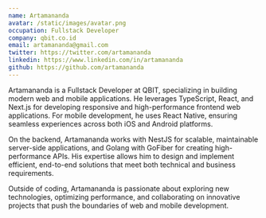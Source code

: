 ```yaml
---
name: Artamananda
avatar: /static/images/avatar.png
occupation: Fullstack Developer
company: qbit.co.id
email: artamananda@gmail.com
twitter: https://twitter.com/artamananda
linkedin: https://www.linkedin.com/in/artamananda
github: https://github.com/artamananda
---
```


Artamananda is a Fullstack Developer at QBIT, specializing in building modern web and mobile applications. He leverages TypeScript, React, and Next.js for developing responsive and high-performance frontend web applications. For mobile development, he uses React Native, ensuring seamless experiences across both iOS and Android platforms.

On the backend, Artamananda works with NestJS for scalable, maintainable server-side applications, and Golang with GoFiber for creating high-performance APIs. His expertise allows him to design and implement efficient, end-to-end solutions that meet both technical and business requirements.

Outside of coding, Artamananda is passionate about exploring new technologies, optimizing performance, and collaborating on innovative projects that push the boundaries of web and mobile development.
